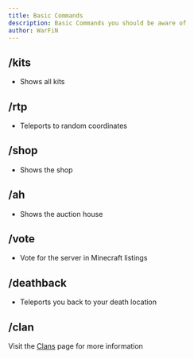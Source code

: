 ```yaml
---
title: Basic Commands
description: Basic Commands you should be aware of
author: WarFiN
---
```


## /kits
- Shows all kits

## /rtp
- Teleports to random coordinates

## /shop
- Shows the shop

## /ah
- Shows the auction house

## /vote
- Vote for the server in Minecraft listings

## /deathback
- Teleports you back to your death location

## /clan
Visit the [Clans](./clans) page for more information